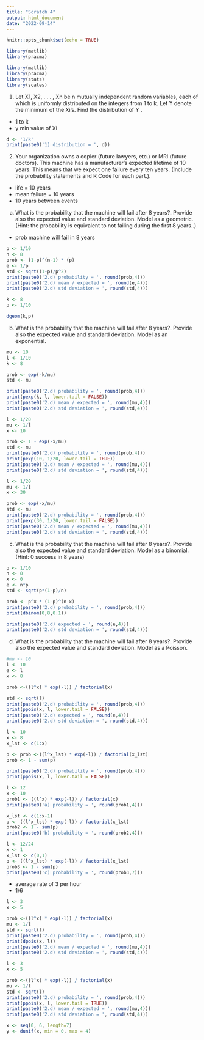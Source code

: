```yaml
---
title: "Scratch 4"
output: html_document
date: "2022-09-14"
---
```


```r
knitr::opts_chunk$set(echo = TRUE)
```

```r
library(matlib) 
library(pracma)

```


```r

library(matlib) 
library(pracma)
library(stats)
library(scales)

```


1. Let X1, X2, . . . , Xn be n mutually independent random variables, each of which is uniformly distributed on the integers from 1 to k. Let Y denote the minimum of the Xi’s. Find the distribution of Y .

- 1 to k
- y min value of Xi



```r

d <- '1/k'
print(paste0('1) distribution = ', d))

```


2. Your organization owns a copier (future lawyers, etc.) or MRI (future doctors). This machine has a manufacturer’s expected lifetime of 10 years. This means that we expect one failure every ten years. (Include the probability statements and R Code for each part.).

- life = 10 years
- mean failure = 10 years
- 10 years between events


a. What is the probability that the machine will fail after 8 years?. Provide also the expected value and standard deviation. Model as a geometric. (Hint: the probability is equivalent to not failing during the first 8 years..)

- prob machine will fail in 8 years

```r

p <- 1/10
n <- 8
prob <- (1-p)^(n-1) * (p)
e <- 1/p
std <- sqrt((1-p)/p^2)
print(paste0('2.d) probability = ', round(prob,4)))
print(paste0('2.d) mean / expected = ', round(e,4)))
print(paste0('2.d) std deviation = ', round(std,4)))

```


```r
k <- 8
p <- 1/10

dgeom(k,p)
```



b. What is the probability that the machine will fail after 8 years?. Provide also the expected value and standard deviation. Model as an exponential.


```r

mu <- 10
l <- 1/10
k <- 8

prob <- exp(-k/mu)
std <- mu

print(paste0('2.d) probability = ', round(prob,4)))
print(pexp(k, l, lower.tail = FALSE))
print(paste0('2.d) mean / expected = ', round(mu,4)))
print(paste0('2.d) std deviation = ', round(std,4)))

```


```r
l <- 1/20
mu <- 1/l
x <- 10

prob <- 1 - exp(-x/mu)
std <- mu
print(paste0('2.d) probability = ', round(prob,4)))
print(pexp(10, 1/20, lower.tail = TRUE))
print(paste0('2.d) mean / expected = ', round(mu,4)))
print(paste0('2.d) std deviation = ', round(std,4)))
```

```r

l <- 1/20
mu <- 1/l
x <- 30

prob <- exp(-x/mu)
std <- mu
print(paste0('2.d) probability = ', round(prob,4)))
print(pexp(30, 1/20, lower.tail = FALSE))
print(paste0('2.d) mean / expected = ', round(mu,4)))
print(paste0('2.d) std deviation = ', round(std,4)))

```


c. What is the probability that the machine will fail after 8 years?. Provide also the expected value and standard deviation. Model as a binomial. (Hint: 0 success in 8 years)



```r

p <- 1/10
n <- 8
x <- 0
e <- n*p
std <- sqrt(p*(1-p)/n)

prob <- p^x * (1-p)^(n-x)
print(paste0('2.d) probability = ', round(prob,4)))
print(dbinom(0,8,0.1))

print(paste0('2.d) expected = ', round(e,4)))
print(paste0('2.d) std deviation = ', round(std,4)))

```


d. What is the probability that the machine will fail after 8 years?. Provide also the expected value and standard deviation. Model as a Poisson.


```r
#mu <- 10
l <- 10
e <- l
x <- 8

prob <-((l^x) * exp(-l)) / factorial(x)

std <- sqrt(l)
print(paste0('2.d) probability = ', round(prob,4)))
print(ppois(x, l, lower.tail = FALSE))
print(paste0('2.d) expected = ', round(e,4)))
print(paste0('2.d) std deviation = ', round(std,4)))

```


```r

l <- 10
x <- 8
x_lst <- c(1:x)

p <- prob <-((l^x_lst) * exp(-l)) / factorial(x_lst)
prob <- 1 - sum(p)

print(paste0('2.d) probability = ', round(prob,4)))
print(ppois(x, l, lower.tail = FALSE))

```


```r

l <- 12
x <- 10
prob1 <- ((l^x) * exp(-l)) / factorial(x)
print(paste0('a) probability = ', round(prob1,4)))

x_lst <- c(1:x-1)
p <- ((l^x_lst) * exp(-l)) / factorial(x_lst)
prob2 <- 1 - sum(p)
print(paste0('b) probability = ', round(prob2,4)))

l <- 12/24
x <- 1
x_lst <- c(0,1)
p <- ((l^x_lst) * exp(-l)) / factorial(x_lst)
prob3 <- 1 - sum(p)
print(paste0('c) probability = ', round(prob3,7)))

```



- average rate of 3 per hour
- 1/6

```r

l <- 3
x <- 5

prob <-((l^x) * exp(-l)) / factorial(x)
mu <- 1/l
std <- sqrt(l)
print(paste0('2.d) probability = ', round(prob,4)))
print(dpois(x, l))
print(paste0('2.d) mean / expected = ', round(mu,4)))
print(paste0('2.d) std deviation = ', round(std,4)))


```


```r


l <- 3
x <- 5

prob <-((l^x) * exp(-l)) / factorial(x)
mu <- 1/l
std <- sqrt(l)
print(paste0('2.d) probability = ', round(prob,4)))
print(ppois(x, l, lower.tail = TRUE))
print(paste0('2.d) mean / expected = ', round(mu,4)))
print(paste0('2.d) std deviation = ', round(std,4)))


```







```r

x <- seq(0, 6, length=7)
y <- dunif(x, min = 0, max = 4)

```


